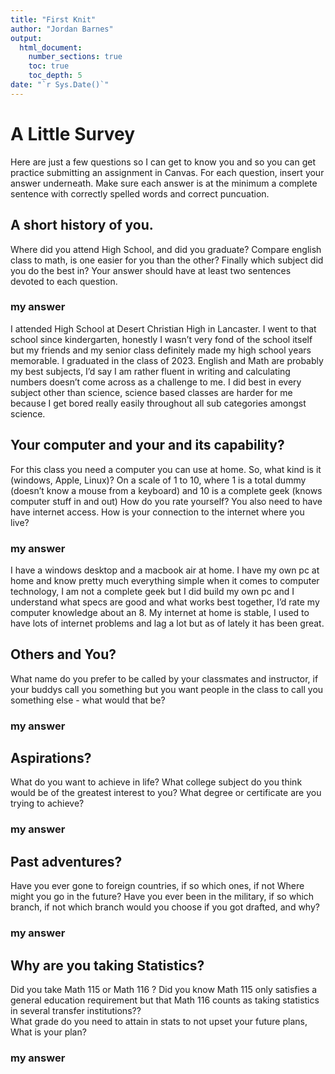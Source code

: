 ```yaml
---
title: "First Knit"
author: "Jordan Barnes"
output: 
  html_document:
    number_sections: true
    toc: true
    toc_depth: 5
date: "`r Sys.Date()`"   
---
```


# A Little Survey

Here are just a few questions so I can get to know you and so you can get practice submitting an assignment in Canvas.  For each question, insert your answer underneath. Make sure each answer is at the minimum a complete sentence with correctly spelled words and correct puncuation. 

## A short history of you.  
Where did you attend High School, and did you graduate? Compare english class to math, is one easier for you than the other? Finally which subject did you do the best in? Your answer should have at least two sentences devoted to each question.  
  
### my answer     
I attended High School at Desert Christian High in Lancaster. I went to that school since kindergarten, honestly I wasn't very fond of the school itself but my friends and my senior class definitely made my high school years memorable. I graduated in the class of 2023. English and Math are probably my best subjects, I’d say I am rather fluent in writing and calculating numbers doesn't come across as a challenge to me. I did best in every subject other than science, science based classes are harder for me because I get bored really easily throughout all sub categories amongst science.  

     


## Your computer and your and its capability?  
 For this class  you need a computer you can use at home.  So, what kind is it (windows, Apple, Linux)?  On a scale of 1 to 10, where 1 is a total dummy (doesn't know a mouse from a keyboard) and 10 is a complete geek (knows computer stuff in and out) How do you rate yourself?  You also need to have have internet access. How is your connection to the internet where you live?

### my answer   
I have a windows desktop and a macbook air at home. I have my own pc at home and know pretty much everything simple when it comes to computer technology, I am not a complete geek but I did build my own pc and I understand what specs are good and what works best together, I’d rate my computer knowledge about an 8. My internet at home is stable, I used to have lots of internet problems and lag a lot but as of lately it has been great.   
   

## Others and You?   
What name do you prefer to be called by your classmates and instructor, if your buddys call you something but you want people in the class to call you something else - what would that be? 

### my answer     
  
   
 




## Aspirations?   
What do you want to achieve in life?  What college subject do you think would be of the greatest interest to you? What degree or certificate are you trying to achieve?

### my answer     
  
   
 




## Past adventures?  
Have you ever gone to foreign countries, if so which ones, if not Where might you go in the future?  Have you ever been in the military, if so which branch, if not which branch would you choose if you got drafted, and why?

### my answer     
  
   
  




## Why are you taking Statistics?  
Did you take Math 115 or Math 116 ?  Did you know Math 115 only satisfies a general education requirement but that Math 116 counts as taking statistics in several transfer institutions??  
What grade do you need to attain in stats to not upset your future plans, What is your plan?  
 

### my answer     
  
   
 






  




